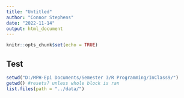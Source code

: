 ```yaml
---
title: "Untitled"
author: "Connor Stephens"
date: "2022-11-14"
output: html_document
---
```


```r
knitr::opts_chunk$set(echo = TRUE)
```

## Test


```r
setwd("D:/MPH-Epi Documents/Semester 3/R Programming/InClass9/")
getwd() #resets? unless whole block is ran
list.files(path = "../data/")
```


```r



```




















